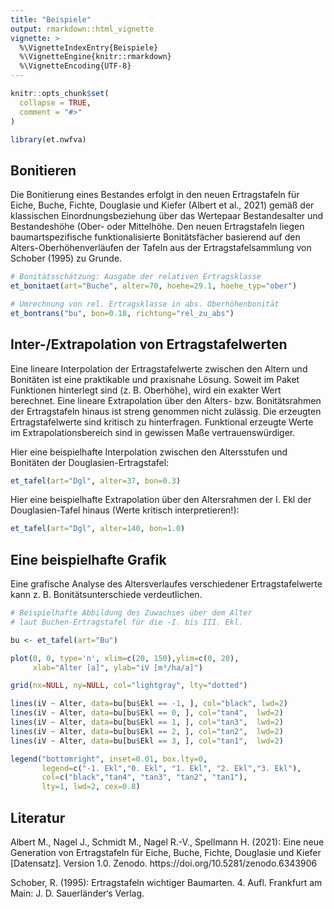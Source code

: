 ```yaml
---
title: "Beispiele"
output: rmarkdown::html_vignette
vignette: >
  %\VignetteIndexEntry{Beispiele}
  %\VignetteEngine{knitr::rmarkdown}
  %\VignetteEncoding{UTF-8}
---
```


```r
knitr::opts_chunk$set(
  collapse = TRUE,
  comment = "#>"
)
```

```r
library(et.nwfva)
```



## Bonitieren

Die Bonitierung eines Bestandes erfolgt in den neuen Ertragstafeln für Eiche, Buche, Fichte, Douglasie und Kiefer (Albert et al., 2021) gemäß der klassischen Einordnungsbeziehung über das Wertepaar Bestandesalter und Bestandeshöhe (Ober- oder Mittelhöhe. Den neuen Ertragstafeln liegen baumartspezifische funktionalisierte Bonitätsfächer basierend auf den Alters-Oberhöhenverläufen der Tafeln aus der Ertragstafelsammlung von Schober (1995) zu Grunde.


```r
# Bonitätsschätzung: Ausgabe der relativen Ertragsklasse
et_bonitaet(art="Buche", alter=70, hoehe=29.1, hoehe_typ="ober")
```

```r
# Umrechnung von rel. Ertragsklasse in abs. Oberhöhenbonität
et_bontrans("bu", bon=0.18, richtung="rel_zu_abs")
```

## Inter-/Extrapolation von Ertragstafelwerten

Eine lineare Interpolation der Ertragstafelwerte zwischen den Altern und Bonitäten ist eine praktikable und praxisnahe Lösung. Soweit im Paket Funktionen hinterlegt sind (z. B. Oberhöhe), wird ein exakter Wert berechnet.
Eine lineare Extrapolation über den Alters- bzw. Bonitätsrahmen der Ertragstafeln hinaus ist streng genommen nicht zulässig. Die erzeugten Ertragstafelwerte sind kritisch zu hinterfragen. Funktional erzeugte Werte im Extrapolationsbereich sind in gewissen Maße vertrauenswürdiger.

Hier eine beispielhafte Interpolation zwischen den Altersstufen und Bonitäten der Douglasien-Ertragstafel:
``` r
et_tafel(art="Dgl", alter=37, bon=0.3)
```

Hier eine beispielhafte Extrapolation über den Altersrahmen der I. Ekl der Douglasien-Tafel hinaus (Werte kritisch interpretieren!):

```r
et_tafel(art="Dgl", alter=140, bon=1.0)
```



## Eine beispielhafte Grafik
Eine grafische Analyse des Altersverlaufes verschiedener Ertragstafelwerte kann z. B. Bonitätsunterschiede verdeutlichen.  

```r

# Beispielhafte Abbildung des Zuwachses über dem Alter 
# laut Buchen-Ertragstafel für die -I. bis III. Ekl.

bu <- et_tafel(art="Bu")

plot(0, 0, type='n', xlim=c(20, 150),ylim=c(0, 20),
     xlab="Alter [a]", ylab="iV [m³/ha/a]")

grid(nx=NULL, ny=NULL, col="lightgray", lty="dotted")

lines(iV ~ Alter, data=bu[bu$Ekl == -1, ], col="black", lwd=2)
lines(iV ~ Alter, data=bu[bu$Ekl == 0, ], col="tan4",  lwd=2)
lines(iV ~ Alter, data=bu[bu$Ekl == 1, ], col="tan3",  lwd=2)
lines(iV ~ Alter, data=bu[bu$Ekl == 2, ], col="tan2",  lwd=2)
lines(iV ~ Alter, data=bu[bu$Ekl == 3, ], col="tan1",  lwd=2)

legend("bottomright", inset=0.01, box.lty=0,
       legend=c("-1. Ekl","0. Ekl", "1. Ekl", "2. Ekl","3. Ekl"),
       col=c("black","tan4", "tan3", "tan2", "tan1"), 
       lty=1, lwd=2, cex=0.8)
```

## Literatur
Albert M., Nagel J., Schmidt M., Nagel R.-V., Spellmann H. (2021): Eine neue Generation von Ertragstafeln für Eiche, Buche, Fichte, Douglasie und Kiefer [Datensatz]. Version 1.0. Zenodo. https://doi.org/10.5281/zenodo.6343906

Schober, R. (1995): Ertragstafeln wichtiger Baumarten. 4. Aufl. Frankfurt am Main: J. D. Sauerländer‘s Verlag.

